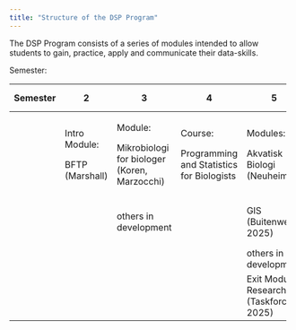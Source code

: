 ```yaml
---
title: "Structure of the DSP Program"
---
```


The DSP Program consists of a series of modules intended to allow students to gain, practice, apply and communicate their data-skills.

Semester:

+----------+-----------------+----------------------------------------------+-------------------------------------------+------------------------------+---------------------------------------------------+-------------------------+
| Semester | 2               | 3                                            | 4                                         | 5                            | 6                                                 | Kandidat (in 2025)      |
+==========+=================+==============================================+===========================================+==============================+===================================================+=========================+
|          | Intro Module:   | Module:                                      | Course:                                   | Modules:                     | Modules:                                          | Exit Module:            |
|          |                 |                                              |                                           |                              |                                                   | Career (Taskforce, 2025)|
|          | BFTP (Marshall) | Mikrobiologi for biologer (Koren, Marzocchi) | Programming and Statistics for Biologists | Akvatisk Biologi (Neuheimer) | Planters Økofysiologi (Sorrell, 2025)             |                         |
+----------+-----------------+----------------------------------------------+-------------------------------------------+------------------------------+---------------------------------------------------+-------------------------+
|          |                 | others in development                        |                                           | GIS (Buitenwerf, 2025)       | Behavioural Ecology (Schou, 2025)                 | others in development   |
|          |                 |                                              |                                           |                              |                                                   |                         |
|          |                 |                                              |                                           |                              |                                                   |                         |
+----------+-----------------+----------------------------------------------+-------------------------------------------+------------------------------+---------------------------------------------------+-------------------------+
|          |                 |                                              |                                           | others in development        | others in development                             |                         |
+----------+-----------------+----------------------------------------------+-------------------------------------------+------------------------------+---------------------------------------------------+-------------------------+
|          |                 |                                              |                                           | Exit Module:                 | Exit Module:                                      |                         |
|          |                 |                                              |                                           | Research (Taskforce, 2025)   | Research (Taskforce, 2025)                        |                         |
+----------+-----------------+----------------------------------------------+-------------------------------------------+------------------------------+---------------------------------------------------+-------------------------+
